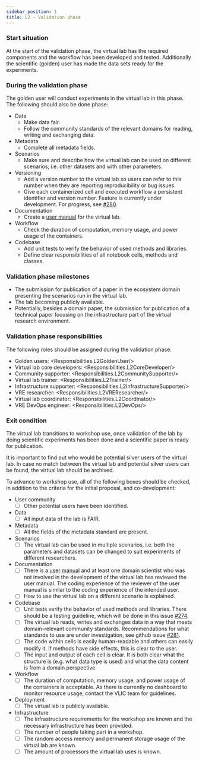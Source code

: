 ```yaml
---
sidebar_position: 1
title: L2 - Validation phase
---
```


### Start situation
At the start of the validation phase, the virtual lab has the required components and the workflow has been developed and tested.
Additionally the scientific (golden) user has made the data sets ready for the experiments.

### During the validation phase
The golden user will conduct experiments in the virtual lab in this phase.
The following should also be done phase:

* Data
  * Make data fair.
  * Follow the community standards of the relevant domains for reading, writing and exchanging data.
* Metadata
  * Complete all metadata fields.
* Scenarios
  * Make sure and describe how the virtual lab can be used on different scenarios, i.e. other datasets and with other parameters.
* Versioning
  * Add a version number to the virtual lab so users can refer to this number when they are reporting reproducibility or bug issues.
  * Give each containerized cell and executed workflow a persistent identifier and version number.
  Feature is currently under development. For progress, see [#280](https://github.com/QCDIS/projects_overview/issues/280).
* Documentation
  * Create a [user manual](../user_manual) for the virtual lab.
* Workflow
  * Check the duration of computation, memory usage, and power usage of the containers.
* Codebase
  * Add unit tests to verify the behavior of used methods and libraries.
  * Define clear responsibilities of all notebook cells, methods and classes.

### Validation phase milestones
* The submission for publication of a paper in the ecosystem domain presenting the scenarios run in the virtual lab.
* The lab becoming publicly available.
* Potentially, besides a domain paper, the submission for publication of a technical paper focusing on the infrastructure part of the virtual research environment.

### Validation phase responsibilities
The following roles should be assigned during the validation phase:

* Golden users: <Responsibilities.L2GoldenUser/>
* Virtual lab core developers: <Responsibilities.L2CoreDeveloper/>
* Community supporter: <Responsibilities.L2CommunitySupporter/>
* Virtual lab trainer: <Responsibilities.L2Trainer/>
* Infrastructure supporter: <Responsibilities.L2InfrastructureSupporter/>
* VRE researcher: <Responsibilities.L2VREResearcher/>
* Virtual lab coordinator: <Responsibilities.L2Coordinator/>
* VRE DevOps engineer: <Responsibilities.L2DevOps/>

### Exit condition
The virtual lab transitions to workshop use, once validation of the lab by doing scientific experiments has been done and a scientific paper is ready for publication.

It is important to find out who would be potential silver users of the virtual lab. In case no match between the virtual lab
and potential silver users can be found, the virtual lab should be archived.

To advance to workshop use, all of the following boxes should be checked, in addition to the criteria for the initial proposal, and co-development:

* User community
  - [ ] Other potential users have been identified.
* Data
  - [ ] All input data of the lab is FAIR.
* Metadata
  - [ ] All the fields of the metadata standard are present.
* Scenarios
  - [ ] The virtual lab can be used in multiple scenarios, i.e. both the parameters and datasets can be changed to suit experiments of different researchers.
* Documentation
  - [ ] There is a [user manual](../user_manual) and at least one domain scientist who was not involved in the development of the virtual lab has reviewed the user manual.
The coding experience of the reviewer of the user manual is similar to the coding experience of the intended user.
  - [ ] How to use the virtual lab on a different scenario is explained.
* Codebase
  - [ ]  Unit tests verify the behavior of used methods and libraries. There should be a testing guideline, which will be done in this issue [\#274](https://github.com/QCDIS/projects_overview/issues/274).
  - [ ]  The virtual lab reads, writes and exchanges data in a way that meets domain-relevant community standards. Recommendations for what standards to use are under investigation, see github issue [#281](https://github.com/QCDIS/projects_overview/issues/281).
  - [ ]  The code within cells is easily human-readable and others can easily modify it. If methods have side effects, this is clear to the user.
  - [ ]  The input and output of each cell is clear. It is both clear what the structure is (e.g. what data type is used) and what the data content is from a domain perspective.
* Workflow
  - [ ]  The duration of computation, memory usage, and power usage of the containers is acceptable. As there is currently no dashboard to monitor resource usage, contact the VLIC team for guidelines.
* Deployment
  - [ ] The virtual lab is publicly available.
* Infrastructure
  - [ ]  The infrastructure requirements for the workshop are known and the necessary infrastructure has been provided:
    - [ ]  The number of people taking part in a workshop.
    - [ ]  The random access memory and permanent storage usage of the virtual lab are known.
    - [ ]  The amount of processors the virtual lab uses is known.